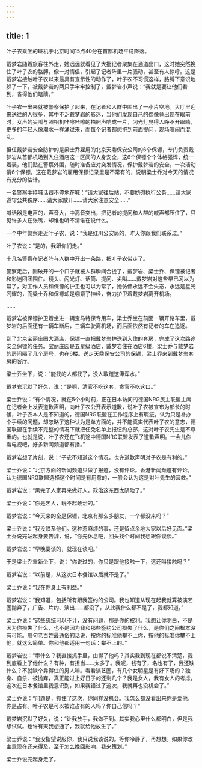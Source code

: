 ```yaml
---
---
---
```

title: 1
---



叶子农乘坐的班机于北京时间15点40分在首都机场平稳降落。

戴梦岩随着旅客往外走，她远远就看见了大批记者聚集在通道出口，这时她突然挽住了叶子农的胳膊，像一对情侣，引起了记者阵里一片骚动，甚至有人惊呼。这是戴梦岩接触叶子农以来最具有宣示性的动作了，叶子农不习惯这样，胳膊下意识地躲了一下，被戴梦岩的两只手牢牢控制了，戴梦岩小声说：“我就是要让他们看到，省得他们瞎猜。”

叶子农一出来就被警察保护了起来，在记者和人群中围出了一小片空地。大厅里迎来送往的人很多，其中不乏戴梦岩的影迷，当他们发现自己的偶像竟出现在眼前时，女声的尖叫与照相机咔嚓咔嚓的拍照声响成一片，闪光灯晃得人睁不开眼睛，更多的年轻人像潮水一样涌过来，而每个记者都想挤到前面提问，现场喧闹而混乱。

担任戴梦岩安全防护的是梁士乔雇用的北京天鼎保安公司的6个保镖，专门负责戴梦岩从首都机场到入住酒店这一区间的人身安全，这6个保镖个个体格强悍，统一着装，他们贴在警察外围，随时准备应对突发情况，保护戴梦岩的安全。一次活动请6个保镖，这在戴梦岩的雇用保镖记录里是不常有的，说明梁士乔对今天的情况有充分的估计。

一名警察手持喊话器不停地在喊：“请大家往后站，不要妨碍执行公务……请大家遵守公共秩序……请大家散开……请大家注意安全……”

喊话器是电声的，声音大，中高音突出，把记者的提问和人群的喊声都压住了，只见许多人在张嘴，却谁也听不清谁在说什么。

一个中年警察走近叶子农，说：“我是红川公安局的，昨天你跟我们联系过。”

叶子农说：“是的，我跟你们走。”

十几名警察在记者阵与人群中开出一条路，把叶子农带走了。

警察走后，刚破开的一个口子就被人群瞬间合拢了，戴梦岩、梁士乔、保镖被记者和影迷团团围住。镜头、闪光灯、话筒、提问、尖叫……戴梦岩对这些早已习以为常了，对工作人员和保镖的护卫也习以为常了，她仿佛永远不会失态，永远是星光闪耀的，而梁士乔和保镖却是绷紧了神经，奋力护卫着戴梦岩离开机场。

……

戴梦岩被保镖护卫着坐进一辆宝马特保专用车，梁士乔坐在前面一辆开路车里，戴梦岩的后面还有一辆车断后，三辆车驶离机场，而后面依然有记者的车在追逐。

到了北京宝丽庄园大酒店，保镖一直把戴梦岩护送到入住的套房，完成了这次路途安全保镖的任务。宝丽庄园是五星级酒店，戴梦岩住在酒店6楼，梁士乔与戴梦岩的房间隔了几个房号，也在6楼。送走天鼎保安公司的保镖，梁士乔来到戴梦岩套房的客厅。

梁士乔坐下，说：“能找的人都找了，没人敢蹚这潭浑水。”

戴梦岩沉默了好久，说：“是啊，清官不吃这套，贪官不吃这口。”

梁士乔说：“有个情况，就在5个小时前，正在日本访问的德国NRG民主联盟主席在记者会上发表道歉声明，向叶子农公开表示道歉，说叶子农被宣布为部长的时候，叶子农本人是不知道的，德国NRG联盟在工作程序上有瑕疵，认为只是补办个手续的问题，却忽略了这种认为是单方面的，并不能真实代表叶子农的意志，德国联盟在手续不完整的情况下就把任免名单上报纽约总部，这对叶子农先生是不尊重的。也就是说，叶子农还在飞机途中德国NRG联盟发表了道歉声明。一会儿你看电视吧，好多新闻频道都有播。”

戴梦岩想了片刻，说：“子农不知道这个情况，也许道歉声明对子农是有利的。”

梁士乔说：“北京方面的新闻频道只做了报道，没有评论。香港新闻频道有评论，认为德国NRG联盟选择这个时间是有用意的，一般会认为这是对叶先生的营救。”

戴梦岩说：“黑完了人家再来做好人，政治这东西太阴险了。”

梁士乔说：“你是艺人，玩不起政治的。”

戴梦岩说：“今天来的全是保镖，北京有那么多朋友，一个都没来吗？”

梁士乔说：“我没联系他们。这种惹麻烦的事，还是留点余地大家以后好见面。”梁士乔说完站起身要告辞，说，“你先休息吧，回头找个时间我想跟你谈谈。”

戴梦岩说：“早晚要谈的，就现在谈吧。”

于是梁士乔重新坐下，说：“你说过的，你只是跟他接触一下，这还叫接触吗？”

戴梦岩说：“以前是，从这次日本餐馆以后就不是了。”

梁士乔说：“我在你身上有利益。”

戴梦岩说：“我知道，包括所有跟我签约的公司。我也知道从现在起我就算被演艺圈抛弃了，广告、片约、演出……都没了，从此我什么都不是了，我都知道。”

梁士乔说：“这些统统可以不计，没有问题，那是你的权利。我想让你明白，不是因为你损失了什么，也不是因为我和那些签约公司损失了什么，是你们之间根本没有可能。用句老百姓最通俗的话说，按你的标准他攀不上你，按他的标准你攀不上他，就这么简单。你和他都适用一句话：攀不上的。”

戴梦岩说：“攀什么？我直接抓手里，由得了他吗？其实我到现在都说不清楚，我到底看上了他什么？有种，有担当……太多了。我呢，钱有了，名也有了，我还缺什么？不就缺个靠得住的男人嘛。看看演艺圈，有几个女明星是有好下场的？独身、自杀、被抛弃，真正能过上好日子的还剩几个？我是女人，我有女人的考虑，这次在日本餐馆里我意识到，如果我错过了这次，我就再也没机会了。”

梁士乔说：“问题是，抓住了这次，你同样没机会。我怎么都没看出来你是爱他，你是占有。叶子农是可以被谁占有的人吗？你自己信吗？”

戴梦岩沉默了好久，说：“让我放手，我做不到。其实我心里什么都明白，但是我想试试。也许有天我想通了，我就给他放生了。”

梁士乔说：“我没指望说服你，我只说我该说的。等你冷静了，再想想。如果你改主意现在还来得及，至于怎么挽回影响，我来策划。”

梁士乔说完起身走了。
